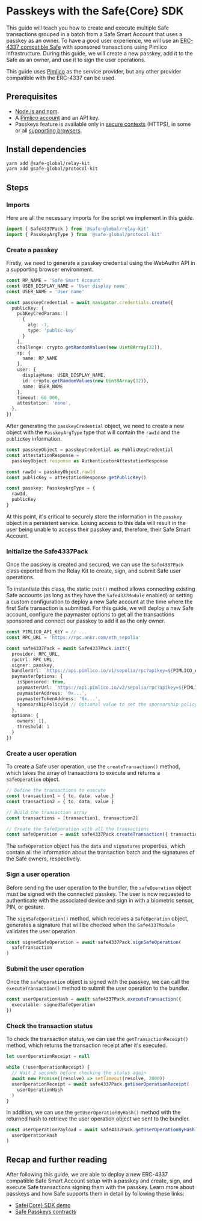 # Passkeys with the Safe\{Core\} SDK

This guide will teach you how to create and execute multiple Safe transactions grouped in a batch from a Safe Smart Account that uses a passkey as an owner. To have a good user experience, we will use an [ERC-4337 compatible Safe](../4337-guides/safe-sdk.mdx) with sponsored transactions using Pimlico infrastructure. During this guide, we will create a new passkey, add it to the Safe as an owner, and use it to sign the user operations.

This guide uses [Pimlico](https://pimlico.io) as the service provider, but any other provider compatible with the ERC-4337 can be used.

## Prerequisites

- [Node.js and npm](https://docs.npmjs.com/downloading-and-installing-node-js-and-npm).
- A [Pimlico account](https://dashboard.pimlico.io) and an API key.
- Passkeys feature is available only in [secure contexts](https://developer.mozilla.org/en-US/docs/Web/Security/Secure_Contexts) (HTTPS), in some or all [supporting browsers](https://developer.mozilla.org/en-US/docs/Web/API/Web_Authentication_API#browser_compatibility).

## Install dependencies

```bash
yarn add @safe-global/relay-kit
yarn add @safe-global/protocol-kit
```

## Steps

### Imports

Here are all the necessary imports for the script we implement in this guide.

```typescript
import { Safe4337Pack } from '@safe-global/relay-kit'
import { PasskeyArgType } from '@safe-global/protocol-kit'
```

### Create a passkey

Firstly, we need to generate a passkey credential using the WebAuthn API in a supporting browser environment.

```typescript
const RP_NAME = 'Safe Smart Account'
const USER_DISPLAY_NAME = 'User display name'
const USER_NAME = 'User name'

const passkeyCredential = await navigator.credentials.create({
  publicKey: {
    pubKeyCredParams: [
      {
        alg: -7,
        type: 'public-key'
      }
    ],
    challenge: crypto.getRandomValues(new Uint8Array(32)),
    rp: {
      name: RP_NAME
    },
    user: {
      displayName: USER_DISPLAY_NAME,
      id: crypto.getRandomValues(new Uint8Array(32)),
      name: USER_NAME
    },
    timeout: 60_000,
    attestation: 'none',
  },
})
```

After generating the `passkeyCredential` object, we need to create a new object with the `PasskeyArgType` type that will contain the `rawId` and the `publicKey` information.

```typescript
const passkeyObject = passkeyCredential as PublicKeyCredential
const attestationResponse =
  passkeyObject.response as AuthenticatorAttestationResponse

const rawId = passkeyObject.rawId
const publicKey = attestationResponse.getPublicKey()

const passkey: PasskeyArgType = {
  rawId,
  publicKey
}
```

At this point, it's critical to securely store the information in the `passkey` object in a persistent service. Losing access to this data will result in the user being unable to access their passkey and, therefore, their Safe Smart Account.

### Initialize the Safe4337Pack

Once the passkey is created and secured, we can use the `Safe4337Pack` class exported from the Relay Kit to create, sign, and submit Safe user operations.

To instantiate this class, the static `init()` method allows connecting existing Safe accounts (as long as they have the `Safe4337Module` enabled) or setting a custom configuration to deploy a new Safe account at the time where the first Safe transaction is submitted. For this guide, we will deploy a new Safe account, configure the paymaster options to get all the transactions sponsored and connect our passkey to add it as the only owner.

```typescript
const PIMLICO_API_KEY = // ...
const RPC_URL = 'https://rpc.ankr.com/eth_sepolia'

const safe4337Pack = await Safe4337Pack.init({
  provider: RPC_URL,
  rpcUrl: RPC_URL,
  signer: passkey,
  bundlerUrl: `https://api.pimlico.io/v1/sepolia/rpc?apikey=${PIMLICO_API_KEY}`,
  paymasterOptions: {
    isSponsored: true,
    paymasterUrl: `https://api.pimlico.io/v2/sepolia/rpc?apikey=${PIMLICO_API_KEY}`,
    paymasterAddress: '0x...',
    paymasterTokenAddress: '0x...',
    sponsorshipPolicyId // Optional value to set the sponsorship policy id from Pimlico
  },
  options: {
    owners: [],
    threshold: 1
  }
})
```

### Create a user operation

To create a Safe user operation, use the `createTransaction()` method, which takes the array of transactions to execute and returns a `SafeOperation` object.

```typescript
// Define the transactions to execute
const transaction1 = { to, data, value }
const transaction2 = { to, data, value }

// Build the transaction array
const transactions = [transaction1, transaction2]

// Create the SafeOperation with all the transactions
const safeOperation = await safe4337Pack.createTransaction({ transactions })
```

The `safeOperation` object has the `data` and `signatures` properties, which contain all the information about the transaction batch and the signatures of the Safe owners, respectively.

### Sign a user operation

Before sending the user operation to the bundler, the `safeOperation` object must be signed with the connected passkey. The user is now requested to authenticate with the associated device and sign in with a biometric sensor, PIN, or gesture.

The `signSafeOperation()` method, which receives a `SafeOperation` object, generates a signature that will be checked when the `Safe4337Module` validates the user operation.

```typescript
const signedSafeOperation = await safe4337Pack.signSafeOperation(
  safeTransaction
)
```

### Submit the user operation

Once the `safeOperation` object is signed with the passkey, we can call the `executeTransaction()` method to submit the user operation to the bundler.

```typescript
const userOperationHash = await safe4337Pack.executeTransaction({
  executable: signedSafeOperation
})
```

### Check the transaction status

To check the transaction status, we can use the `getTransactionReceipt()` method, which returns the transaction receipt after it's executed.

```typescript
let userOperationReceipt = null

while (!userOperationReceipt) {
  // Wait 2 seconds before checking the status again
  await new Promise((resolve) => setTimeout(resolve, 2000))
  userOperationReceipt = await safe4337Pack.getUserOperationReceipt(
    userOperationHash
  )
}
```

In addition, we can use the `getUserOperationByHash()` method with the returned hash to retrieve the user operation object we sent to the bundler.

```typescript
const userOperationPayload = await safe4337Pack.getUserOperationByHash(
  userOperationHash
)
```

## Recap and further reading

After following this guide, we are able to deploy a new ERC-4337 compatible Safe Smart Account setup with a passkey and create, sign, and execute Safe transactions signing them with the passkey. Learn more about passkeys and how Safe supports them in detail by following these links:

- [Safe\{Core\} SDK demo](https://github.com/5afe/passkey-sdk-demo-dapp)
- [Safe Passkeys contracts](https://github.com/safe-global/safe-modules/tree/main/modules/passkey)
